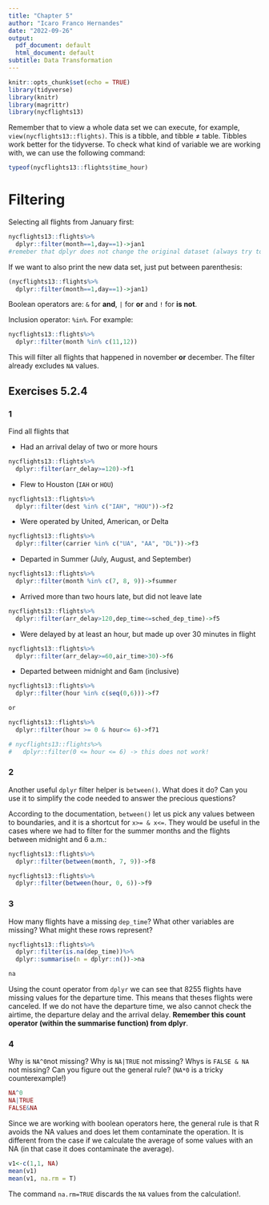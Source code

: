 ```yaml
---
title: "Chapter 5"
author: "Icaro Franco Hernandes"
date: "2022-09-26"
output:
  pdf_document: default
  html_document: default
subtitle: Data Transformation
---
```


```r
knitr::opts_chunk$set(echo = TRUE)
library(tidyverse)
library(knitr)
library(magrittr)
library(nycflights13)
```



Remember that to view a whole data set we can execute, for example, `view(nycflights13::flights)`. This is a tibble, and tibble $\neq$ table. Tibbles work better for the tidyverse. To check what kind of variable we are working with, we can use the following command:
 
```r
typeof(nycflights13::flights$time_hour)
```
 
# Filtering

Selecting all flights from January first:
```r
nycflights13::flights%>%
  dplyr::filter(month==1,day==1)->jan1
#remeber that dplyr does not change the original dataset (always try to be as pure as possible).
```

If we want to also print the new data set, just put between parenthesis:
```r
(nycflights13::flights%>%
  dplyr::filter(month==1,day==1)->jan1)
```

Boolean operators are: `&` for **and**, `|` for **or** and `!` for **is not**.

Inclusion operator: `%in%`. For example:

```r
nycflights13::flights%>%
  dplyr::filter(month %in% c(11,12))
```
This will filter all flights that happened in november **or** december. The filter already excludes `NA` values.

## Exercises 5.2.4

### 1
Find all flights that

* Had an arrival delay of two or more hours

```r
nycflights13::flights%>%
  dplyr::filter(arr_delay>=120)->f1
```


* Flew to Houston (`IAH` or `HOU`)
```r
nycflights13::flights%>%
  dplyr::filter(dest %in% c("IAH", "HOU"))->f2
```

* Were operated by United, American, or Delta

```r
nycflights13::flights%>%
  dplyr::filter(carrier %in% c("UA", "AA", "DL"))->f3
```

* Departed in Summer (July, August, and September)

```r
nycflights13::flights%>%
  dplyr::filter(month %in% c(7, 8, 9))->fsummer
```

* Arrived more than two hours late, but did not leave late

```r
nycflights13::flights%>%
  dplyr::filter(arr_delay>120,dep_time<=sched_dep_time)->f5
```

* Were delayed by at least an hour, but made up over 30 minutes in flight

```r
nycflights13::flights%>%
  dplyr::filter(arr_delay>=60,air_time>30)->f6
```

* Departed between midnight and 6am (inclusive)

```r
nycflights13::flights%>%
  dplyr::filter(hour %in% c(seq(0,6)))->f7

or

nycflights13::flights%>%
  dplyr::filter(hour >= 0 & hour<= 6)->f71

# nycflights13::flights%>%
#   dplyr::filter(0 <= hour <= 6) -> this does not work!
```

### 2
Another useful `dplyr` filter helper is `between()`. What does it do? Can you use it to simplify the code needed to answer the precious questions?

According to the documentation, `between()` let us pick any values between to boundaries, and it is a shortcut for `x>= & x<=`. They would be useful in the cases where we had to filter for the summer months and the flights between midnight and 6 a.m.:

```r
nycflights13::flights%>%
  dplyr::filter(between(month, 7, 9))->f8

nycflights13::flights%>%
  dplyr::filter(between(hour, 0, 6))->f9
```


### 3
How many flights have a missing `dep_time`? What other variables are missing? What might these rows represent?

```r
nycflights13::flights%>%
  dplyr::filter(is.na(dep_time))%>%
  dplyr::summarise(n = dplyr::n())->na

na

```
Using the count operator from `dplyr` we can see that 8255 flights have missing values for the departure time. This means that theses flights were canceled. If we do not have the departure time, we also cannot check the  airtime, the departure delay and the arrival delay. **Remember this count operator (within the summarise function) from dplyr**.

###  4
Why is `NA^0`not missing? Why is `NA|TRUE` not missing? Whys is `FALSE & NA` not missing? Can you figure out the general rule? (`NA*0` is a tricky counterexample!)

```r
NA^0
NA|TRUE
FALSE&NA
```

Since we are working with boolean operators here, the general rule is that R avoids the NA values and does let them contaminate the operation. It is different from the case if we calculate the average of some values with an NA (in that case it does contaminate the average).

```r
v1<-c(1,1, NA)
mean(v1)
mean(v1, na.rm = T)

```
The command `na.rm=TRUE` discards the `NA` values from the calculation!.
